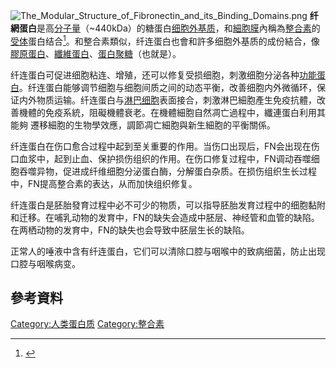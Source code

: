 {{PBB|geneid=2335}}
[[File:The_Modular_Structure_of_Fibronectin_and_its_Binding_Domains.png|thumb]]
'''纤網蛋白'''是高[[分子量|分子量]]（~440kDa）的糖蛋白[[细胞外基质|细胞外基质]]，和[[細胞膜|細胞膜]]內稱為[[整合素|整合素]]的[[受体_(生物化学)|受体]]蛋白结合<ref name="pmid12244123">{{cite journal | author = Pankov R, Yamada KM | title = Fibronectin at a glance | journal = Journal of Cell Science | volume = 115 | issue = Pt 20 | pages = 3861–3 |date=October 2002 | pmid = 12244123 | doi = 10.1242/jcs.00059  | url =   }}</ref>。和整合素類似，纤连蛋白也會和許多细胞外基质的成份結合，像[[膠原蛋白|膠原蛋白]]、[[纖維蛋白|纖維蛋白]]、{{link-en|硫酸类肝素|heparan sulfate}}[[蛋白聚糖|蛋白聚糖]]（也就是{{link-en|多配体聚糖|syndecans}}）。

纤连蛋白可促进细胞粘连、增殖，还可以修复受损细胞，刺激细胞分泌各种[[功能蛋白|功能蛋白]]。纤连蛋白能够调节细胞与细胞间质之间的动态平衡，改善细胞内外微循环，保证内外物质运输。纤连蛋白与[[淋巴细胞|淋巴细胞]]表面接合，刺激淋巴細胞產生免疫抗體，改善機體的免疫系統，阻礙機體衰老。在機體細胞自然凋亡過程中，纖連蛋白利用其能夠 遷移細胞的生物學效應，調節凋亡細胞與新生細胞的平衡關係。

纤连蛋白在伤口愈合过程中起到至关重要的作用。当伤口出现后，FN会出现在伤口血浆中，起到止血、保护损伤组织的作用。在伤口修复过程中，FN调动吞噬细胞吞噬异物，促进成纤维细胞分泌蛋白酶，分解蛋白杂质。在损伤组织生长过程中，FN提高整合素的表达，从而加快组织修复。

纤连蛋白是胚胎發育过程中必不可少的物质，可以指导胚胎发育过程中的细胞黏附和迁移。在哺乳动物的发育中，FN的缺失会造成中胚层、神经管和血管的缺陷。在两栖动物的发育中，FN的缺失也会导致中胚层生长的缺陷。

正常人的唾液中含有纤连蛋白，它们可以清除口腔与咽喉中的致病细菌，防止出现口腔与咽喉病变。


==參考資料==
{{reflist}}

{{球状蛋白质}}

[[Category:人类蛋白质|Category:人类蛋白质]]
[[Category:整合素|Category:整合素]]